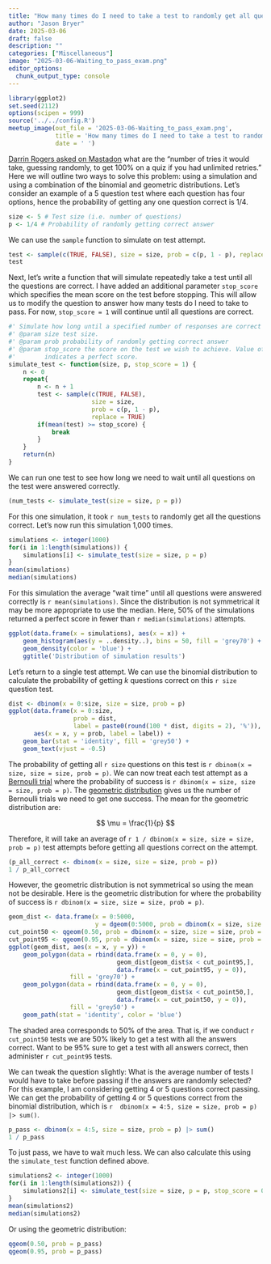 ```yaml
---
title: "How many times do I need to take a test to randomly get all questions correct?"
author: "Jason Bryer"
date: 2025-03-06
draft: false
description: ""
categories: ["Miscellaneous"]
image: "2025-03-06-Waiting_to_pass_exam.png"
editor_options: 
  chunk_output_type: console
---
```


```r
library(ggplot2)
set.seed(2112)
options(scipen = 999)
source('../../config.R')
meetup_image(out_file = '2025-03-06-Waiting_to_pass_exam.png',
			 title = 'How many times do I need to take a test to randomly get all questions correct?',
			 date = ' ')
```

[Darrin Rogers asked on Mastadon](https://fediscience.org/@DarrinLRogers/113952951823744486) what are the "number of tries it would take, guessing randomly, to get 100% on a quiz if you had unlimited retries." Here we will outline two ways to solve this problem: using a simulation and using a combination of the binomial and geometric distributions. Let's consider an example of a 5 question test where each question has four options, hence the probability of getting any one question correct is 1/4.

```r
size <- 5 # Test size (i.e. number of questions)
p <- 1/4 # Probability of randomly getting correct answer
```

We can use the `sample` function to simulate on test attempt.

```r
test <- sample(c(TRUE, FALSE), size = size, prob = c(p, 1 - p), replace = TRUE)
test
```

Next, let's write a function that will simulate repeatedly take a test until all the questions are correct. I have added an additional parameter `stop_score` which specifies the mean score on the test before stopping. This will allow us to modify the question to answer how many tests do I need to take to pass. For now, `stop_score = 1` will continue until all questions are correct.

```r
#' Simulate how long until a specified number of responses are correct
#' @param size test size.
#' @param prob probability of randomly getting correct answer
#' @param stop_score the score on the test we wish to achieve. Value of 1
#'        indicates a perfect score.
simulate_test <- function(size, p, stop_score = 1) {
	n <- 0
	repeat{
		n <- n + 1
		test <- sample(c(TRUE, FALSE),
					   size = size,
					   prob = c(p, 1 - p),
					   replace = TRUE)
		if(mean(test) >= stop_score) {
			break
		}
	}
	return(n)
}
```

We can run one test to see how long we need to wait until all questions on the test were answered correctly.

```r
(num_tests <- simulate_test(size = size, p = p))
```

For this one simulation, it took `r num_tests` to randomly get all the questions correct. Let's now run this simulation 1,000 times.

```r
simulations <- integer(1000)
for(i in 1:length(simulations)) {
	simulations[i] <- simulate_test(size = size, p = p)
}
mean(simulations)
median(simulations)
```

For this simulation the average "wait time" until all questions were answered correctly is `r mean(simulations)`. Since the distribution is not symmetrical it may be more appropriate to use the median. Here, 50% of the simulations returned a perfect score in fewer than `r median(simulations)` attempts.

```r
ggplot(data.frame(x = simulations), aes(x = x)) +
	geom_histogram(aes(y = ..density..), bins = 50, fill = 'grey70') +
	geom_density(color = 'blue') +
	ggtitle('Distribution of simulation results')
```

Let's return to a single test attempt. We can use the binomial distribution to calculate the probability of getting *k* questions correct on this `r size` question test.

```r
dist <- dbinom(x = 0:size, size = size, prob = p)
ggplot(data.frame(x = 0:size,						   
				  prob = dist,
				  label = paste0(round(100 * dist, digits = 2), '%')),
	   aes(x = x, y = prob, label = label)) +
	geom_bar(stat = 'identity', fill = 'grey50') +
	geom_text(vjust = -0.5)
```

The probability of getting all `r size` questions on this test is `r dbinom(x = size, size = size, prob = p)`. We can now treat each test attempt as a [Bernoulli trial](https://en.wikipedia.org/wiki/Bernoulli_trial) where the probability of success is `r dbinom(x = size, size = size, prob = p)`. The [geometric distribution](https://en.wikipedia.org/wiki/Geometric_distribution) gives us the number of Bernoulli trials we need to get one success. The mean for the geometric distribution are:

$$ \mu = \frac{1}{p} $$

Therefore, it will take an average of `r 1 / dbinom(x = size, size = size, prob = p)` test attempts before getting all questions correct on the attempt.

```r
(p_all_correct <- dbinom(x = size, size = size, prob = p))
1 / p_all_correct
```

However, the geometric distribution is not symmetrical so using the mean not be desirable. Here is the geometric distribution for where the probability of success is `r dbinom(x = size, size = size, prob = p)`.

```r
geom_dist <- data.frame(x = 0:5000,
						y = dgeom(0:5000, prob = dbinom(x = size, size = size, prob = p)))
cut_point50 <- qgeom(0.50, prob = dbinom(x = size, size = size, prob = p))
cut_point95 <- qgeom(0.95, prob = dbinom(x = size, size = size, prob = p))
ggplot(geom_dist, aes(x = x, y = y)) +
	geom_polygon(data = rbind(data.frame(x = 0, y = 0),
							  geom_dist[geom_dist$x < cut_point95,],
							  data.frame(x = cut_point95, y = 0)),
				 fill = 'grey70') +
	geom_polygon(data = rbind(data.frame(x = 0, y = 0),
							  geom_dist[geom_dist$x < cut_point50,],
							  data.frame(x = cut_point50, y = 0)),
				 fill = 'grey50') +
	geom_path(stat = 'identity', color = 'blue')
```

The shaded area corresponds to 50% of the area. That is, if we conduct `r cut_point50` tests we are 50% likely to get a test with all the answers correct. Want to be 95% sure to get a test with all answers correct, then administer `r cut_point95` tests.

We can tweak the question slightly: What is the average number of tests I would have to take before passing if the answers are randomly selected? For this example, I am considering getting 4 or 5 questions correct passing. We can get the probability of getting 4 or 5 questions correct from the binomial distribution, which is `r  dbinom(x = 4:5, size = size, prob = p) |> sum()`.

```r
p_pass <- dbinom(x = 4:5, size = size, prob = p) |> sum()
1 / p_pass
```

To just pass, we have to wait much less. We can also calculate this using the `simulate_test` function defined above. 

```r
simulations2 <- integer(1000)
for(i in 1:length(simulations2)) {
	simulations2[i] <- simulate_test(size = size, p = p, stop_score = 0.8)
}
mean(simulations2)
median(simulations2)
```

Or using the geometric distribution:

```r
qgeom(0.50, prob = p_pass)
qgeom(0.95, prob = p_pass)
```

